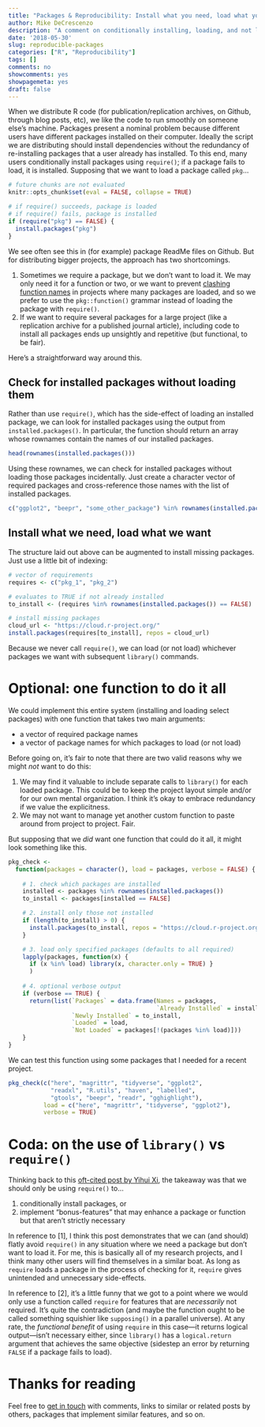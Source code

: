 ```yaml
---
title: "Packages & Reproducibility: Install what you need, load what you want"
author: Mike DeCrescenzo
description: "A comment on conditionally installing, loading, and not loading packages for reproducible R scripts"
date: '2018-05-30'
slug: reproducible-packages
categories: ["R", "Reproducibility"]
tags: []
comments: no
showcomments: yes
showpagemeta: yes
draft: false
---
```


When we distribute R code (for publication/replication archives, on Github, through blog posts, etc), we like the code to run smoothly on someone else's machine. Packages present a nominal problem because different users have different packages installed on their computer. Ideally the script we are distributing should install dependencies without the redundancy of re-installing packages that a user already has installed. To this end, many users conditionally install packages using `require()`; if a package fails to load, it is installed. Supposing that we want to load a package called `pkg`...

```r
# future chunks are not evaluated
knitr::opts_chunk$set(eval = FALSE, collapse = TRUE)
```

```r
# if require() succeeds, package is loaded
# if require() fails, package is installed
if (require("pkg") == FALSE) {
  install.packages("pkg")
}
```

We see often see this in (for example) package ReadMe files on Github. But for distributing bigger projects, the approach has two shortcomings.

1. Sometimes we require a package, but we don't want to load it. We may only need it for a function or two, or we want to prevent [clashing function names](https://github.com/r-lib/conflicted) in projects where many packages are loaded, and so we prefer to use the `pkg::function()` grammar instead of loading the package with `require()`.
2. If we want to require several packages for a large project (like a replication archive for a published journal article), including code to install all packages ends up unsightly and repetitive (but functional, to be fair).

Here's a straightforward way around this. 


## Check for installed packages without loading them

Rather than use `require()`, which has the side-effect of loading an installed package, we can look for installed packages using the output from `installed.packages()`. In particular, the function should return an array whose rownames contain the names of our installed packages. 

```r
head(rownames(installed.packages()))
```

Using these rownames, we can check for installed packages without loading those packages incidentally. Just create a character vector of required packages and cross-reference those names with the list of installed packages.

```r
c("ggplot2", "beepr", "some_other_package") %in% rownames(installed.packages())
```


## Install what we need, load what we want

The structure laid out above can be augmented to install missing packages. Just use a little bit of indexing:

```r
# vector of requirements 
requires <- c("pkg_1", "pkg_2")

# evaluates to TRUE if not already installed
to_install <- (requires %in% rownames(installed.packages()) == FALSE)

# install missing packages
cloud_url <- "https://cloud.r-project.org/"
install.packages(requires[to_install], repos = cloud_url)
```

Because we never call `require()`, we can load (or not load) whichever packages we want with subsequent `library()` commands.


# Optional: one function to do it all

We could implement this entire system (installing and loading select packages) with one function that takes two main arguments:

- a vector of required package names
- a vector of package names for which packages to load (or not load)

Before going on, it's fair to note that there are two valid reasons why we might *not* want to do this:

1. We may find it valuable to include separate calls to `library()` for each loaded package. This could be to keep the project layout simple and/or for our own mental organization. I think it's okay to embrace redundancy if we value the explicitness.
2. We may not want to manage yet another custom function to paste around from project to project. Fair.

But supposing that we *did* want one function that could do it all, it might look something like this. 


```r
pkg_check <- 
  function(packages = character(), load = packages, verbose = FALSE) {
  
    # 1. check which packages are installed
    installed <- packages %in% rownames(installed.packages())
    to_install <- packages[installed == FALSE]

    # 2. install only those not installed
    if (length(to_install) > 0) {
      install.packages(to_install, repos = "https://cloud.r-project.org/")
    }

    # 3. load only specified packages (defaults to all required)
    lapply(packages, function(x) { 
      if (x %in% load) library(x, character.only = TRUE) } 
      )      
    
    # 4. optional verbose output
    if (verbose == TRUE) {
      return(list(`Packages` = data.frame(Names = packages, 
                                          `Already Installed` = installed),
                  `Newly Installed` = to_install,
                  `Loaded` = load,
                  `Not Loaded` = packages[!(packages %in% load)]))  
    }
}
```

We can test this function using some packages that I needed for a recent project.

```r
pkg_check(c("here", "magrittr", "tidyverse", "ggplot2", 
            "readxl", "R.utils", "haven", "labelled", 
            "gtools", "beepr", "readr", "gghighlight"), 
          load = c("here", "magrittr", "tidyverse", "ggplot2"), 
          verbose = TRUE)
```



# Coda: on the use of `library()` vs `require()`

Thinking back to this [oft-cited post by Yihui Xi](https://yihui.name/en/2014/07/library-vs-require/), the takeaway was that we should only be using `require()` to...

1. conditionally install packages, or 
2. implement "bonus-features" that may enhance a package or function but that aren't strictly necessary

In reference to [1], I think this post demonstrates that we can (and should) flatly avoid `require()` in any situation where we need a package but don't want to load it. For me, this is basically all of my research projects, and I think many other users will find themselves in a similar boat. As long as `require` loads a package in the process of checking for it, `require` gives unintended and unnecessary side-effects.

In reference to [2], it's a little funny that we got to a point where we would only use a function called `require` for features that are *necessarily* not required. It's quite the contradiction (and maybe the function ought to be called something squishier like `supposing()` in a parallel universe). At any rate, the *functional benefit* of using `require` in this case---it returns logical output---isn't necessary either, since `library()` has a `logical.return` argument that achieves the same objective (sidestep an error by returning `FALSE` if a package fails to load).



# Thanks for reading

Feel free to [get in touch](https://www.twitter.com/mikedecr) with comments, links to similar or related posts by others, packages that implement similar features, and so on. 





